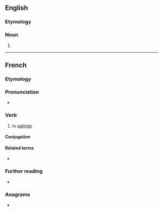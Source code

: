==English==

===Etymology===
{{suffix|en|satirise|er}}

===Noun===
{{en-noun}}

# {{alt form|en|satirizer}}

----

==French==

===Etymology===
{{af|fr|satire|-iser}}

===Pronunciation===
* {{audio|fr|LL-Q150 (fra)-Lyokoï-satiriser.wav|Audio}}

===Verb===
{{fr-verb}}

# to [[satirise]]

====Conjugation====
{{fr-conj-auto}}

====Related terms====
* {{l|fr|satirique}}

===Further reading===
* {{R:TLFi}}

===Anagrams===
* {{l|fr|irritasse}}
